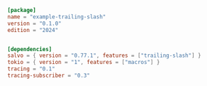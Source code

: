 ```toml  title="trailing-slash/Cargo.toml"
[package]
name = "example-trailing-slash"
version = "0.1.0"
edition = "2024"


[dependencies]
salvo = { version = "0.77.1", features = ["trailing-slash"] }
tokio = { version = "1", features = ["macros"] }
tracing = "0.1"
tracing-subscriber = "0.3"

```